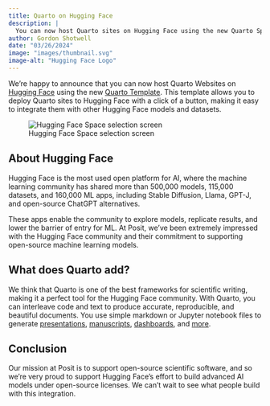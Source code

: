 ```yaml
---
title: Quarto on Hugging Face
description: |
  You can now host Quarto sites on Hugging Face using the new Quarto Space template.
author: Gordon Shotwell
date: "03/26/2024"
image: "images/thumbnail.svg"
image-alt: "Hugging Face Logo"
---
```


We're happy to announce that you can now host Quarto Websites on [Hugging Face](https://huggingface.co/) using the new [Quarto Template](https://quarto.org/docs/publishing/hugging-face.html). This template allows you to deploy Quarto sites to Hugging Face with a click of a button, making it easy to integrate them with other Hugging Face models and datasets.

![Hugging Face Space selection screen](images/hf-space-screen.png){fig-alt="Screenshot of Hugging Face Space selection screen showing Docker selected as the SDK, and Quarto selected as the Docker template."}

## About Hugging Face

Hugging Face is the most used open platform for AI, where the machine learning community has shared more than 500,000 models, 115,000 datasets, and 160,000 ML apps, including Stable Diffusion, Llama, GPT-J, and open-source ChatGPT alternatives.

These apps enable the community to explore models, replicate results, and lower the barrier of entry for ML. At Posit, we’ve been extremely impressed with the Hugging Face community and their commitment to supporting open-source machine learning models.

## What does Quarto add?

We think that Quarto is one of the best frameworks for scientific writing, making it a perfect tool for the Hugging Face community. With Quarto, you can interleave code and text to produce accurate, reproducible, and beautiful documents. You use simple markdown or Jupyter notebook files to generate [presentations](https://quarto.org/docs/presentations/), [manuscripts](https://quarto.org/docs/manuscripts/), [dashboards](https://quarto.org/docs/dashboards/), and [more](https://quarto.org/docs/output-formats/all-formats.html).

## Conclusion

Our mission at Posit is to support open-source scientific software, and so we’re very proud to support Hugging Face's effort to build advanced AI models under open-source licenses. We can't wait to see what people build with this integration.
